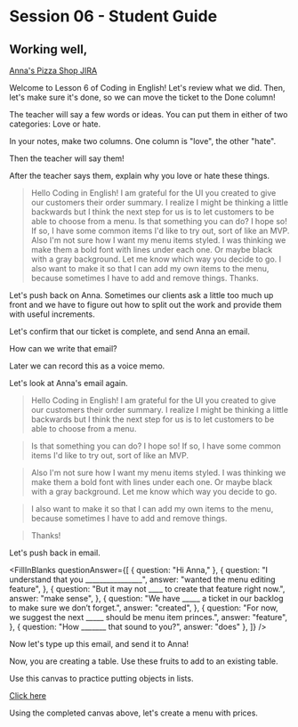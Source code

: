 
# Session 06 - Student Guide

## Working well,

[Anna's Pizza Shop JIRA](https://codinginenglish.atlassian.net/jira/your-work)

Welcome to Lesson 6 of Coding in English! Let's review what we did. Then, let's make sure it's done, so we can move the ticket to the Done column!

<AccordionPanel title="[00] Warm up: Love or Hate">

The teacher will say a few words or ideas. You can put them in either of two categories: Love or hate.

In your notes, make two columns. One column is "love", the other "hate".

Then the teacher will say them!

After the teacher says them, explain why you love or hate these things.

</AccordionPanel>

<AccordionPanel title="[01] Taking a look at Anna's original email">

> Hello Coding in English! I am grateful for the UI you created to give our customers their order summary.
> I realize I might be thinking a little backwards but I think the next step for us is to let customers to be able to choose from a menu.
> Is that something you can do? I hope so! If so, I have some common items I'd like to try out, sort of like an MVP.
> Also I'm not sure how I want my menu items styled. I was thinking we make them a bold font with lines under each one. Or maybe black with a gray background. Let me know which way you decide to go.
> I also want to make it so that I can add my own items to the menu, because sometimes I have to add and remove things. Thanks.

</AccordionPanel>

<AccordionPanel title="[02] Push back on Anna">

Let's push back on Anna. Sometimes our clients ask a little too much up front and we have to figure out how to split out the work
and provide them with useful increments.

Let's confirm that our ticket is complete, and send Anna an email.

How can we write that email?

Later we can record this as a voice memo.

Let's look at Anna's email again.

> Hello Coding in English! I am grateful for the UI you created to give our customers their order summary.
> I realize I might be thinking a little backwards but I think the next step for us is to let customers to be able to choose from a menu.

> Is that something you can do? I hope so! If so, I have some common items I'd like to try out, sort of like an MVP.

> Also I'm not sure how I want my menu items styled. I was thinking we make them a bold font with lines under each one.
> Or maybe black with a gray background. Let me know which way you decide to go.

> I also want to make it so that I can add my own items to the menu, because sometimes I have to add and remove things.

> Thanks!

Let's push back in email.

<FillInBlanks
  questionAnswer={[
    { question: "Hi Anna," },
    {
      question: "I understand that you ________________",
      answer: "wanted the menu editing feature",
    },
    {
      question: "But it may not ____ to create that feature right now.",
      answer: "make sense",
    },
    {
      question:
        "We have _____ a ticket in our backlog to make sure we don’t forget.",
      answer: "created",
    },
    {
      question:
        "For now, we suggest the next _____ should be menu item princes.",
      answer: "feature",
    },
    { question: "How _______ that sound to you?", answer: "does" },
  ]}
/>

Now let's type up this email, and send it to Anna!

</AccordionPanel>

<AccordionPanel title="[03] Objects: Add some new objects">

Now, you are creating a table. Use these fruits to add to an existing table.

<Table
  data={[
    { name: "cherry", glycemicIndex: 22 },
    { name: "grapefruit", glycemicIndex: 25 },
    { name: "apricot", glycemicIndex: "34" },
    { name: "apple", glycemicIndex: 39 },
  ]}
/>

<CodePenEmbed codePenLink="https://codepen.io/vengelmann/embed/vYbdGwo?default-tab=js&editable=true" />

</AccordionPanel>

<AccordionPanel title="[04] Using Objects in Arrays">

Use this canvas to practice putting objects in lists.

[Click here](https://excalidraw.com/#room=1e322882807b89ded83c,gt-JlU2DM_JNQ96GP4HMAA)

</AccordionPanel>

<AccordionPanel title="[05] Creating Anna's Menu with Prices!">

Using the completed canvas above, let's create a menu with prices.

<CodePenEmbed codePenLink="https://codepen.io/vengelmann/embed/eYxKQXe?default-tab=js&editable=true" />

</AccordionPanel>
